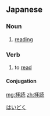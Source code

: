 ==Japanese==
{{ja-kanjitab|はい|どく|yomi=o}}

===Noun===
{{ja-noun|はいどく|kyu=拜讀}}

# {{lb|ja|honorific|sort=はいどく}} [[reading]]

===Verb===
{{ja-verb-suru|はいどく|kyu=拜讀}}

# {{lb|ja|honorific|sort=はいどく}} to [[read]]

====Conjugation====
{{ja-suru|はいどく}}

[[Category:Japanese humble language|はいどく]]

[[mg:拝読]]
[[zh:拝読]]